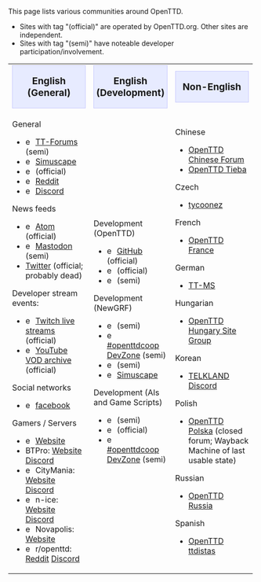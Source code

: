 This page lists various communities around OpenTTD.
* Sites with tag "(official)" are operated by OpenTTD.org. Other sites are independent.
* Sites with tag "(semi)" have noteable developer participation/involvement.

{| cellspacing="3" class="mainpagetable" align="left" style="border:0; padding: 3px"
|- valign="top" style="background-color: #f1f2fe"
|width="33%"|<div style="text-align:center; font-size:1.2em; background-color: #E7EBFF; border: 1px solid #c7c8fe">'''English (General)'''</div>
|width="33%"|<div style="text-align:center; font-size:1.2em; background-color: #E7EBFF; border: 1px solid #c7c8fe">'''English (Development)'''</div>
|width="33%"|<div style="text-align:center; font-size:1.2em; background-color: #E7EBFF; border: 1px solid #c7c8fe">'''Non-English'''</div>
|-
|General
* [[File:en/Community/Social Icons/tt-forums.png|16px]] [https://www.tt-forums.net TT-Forums] (semi)
* [[File:en/Community/Social Icons/simuscape.png|16px]] [http://www.simuscape.net Simuscape]
* [[File:en/Community/Social Icons/webchat.png|16px]] {{en/OFTC|openttd}} (official)
* [[File:en/Community/Social Icons/reddit.png|16px]] [https://www.reddit.com/r/openttd Reddit]
* [[File:en/Community/Social Icons/discord.png|16px]] [https://discord.gg/openttd Discord]

News feeds
* [[File:en/Community/Social Icons/atom.png|16px]] [https://www.openttd.org/feed.xml Atom] (official)
* [[File:en/Community/Social Icons/mastodon.png|16px]] [https://fosstodon.org/@openttd Mastodon] (semi)
* [https://twitter.com/OpenTTDnews Twitter] (official; probably dead)

Developer stream events:
* [[File:en/Community/Social Icons/twitch.png|16px]] [https://www.twitch.tv/openttdlive/about Twitch live streams] (official)
* [[File:en/Community/Social Icons/youtube.png|16px]] [https://www.youtube.com/channel/UCbzMyqIFbQRAR6uYsnWjhRw/videos YouTube VOD archive] (official)

Social networks
* [[File:en/Community/Social Icons/facebook.png|16px]] [https://www.facebook.com/pages/OpenTTD/13607694555 facebook]

Gamers / Servers
* [[File:en/Community/Social Icons/openttdcoop.png|16px]] {{en/OFTC|openttdcoop}} [https://www.openttdcoop.org Website]
* BTPro: [http://www.btpro.nl Website] [https://discord.gg/6WCmKP Discord]
* [[File:en/Community/Social Icons/citymania.png|16px]] CityMania: [http://www.citymania.org/ Website] [https://discord.com/invite/Nrdcd2y Discord]
* [[File:en/Community/Social Icons/n-ice.png|16px]] n-ice: [http://www.n-ice.org/openttd/ Website] [https://discord.gg/HRVrnY4 Discord]
* [[File:en/Community/Social Icons/novapolis.png|16px]] Novapolis: [http://www.novapolis.net/ Website]
* [[File:en/Community/Social Icons/reddit.png|16px]] r/openttd: [https://www.reddit.com/r/openttd Reddit] [https://discordapp.com/invite/0nQXSRX64lIL1zk4 Discord]

|Development (OpenTTD)
* [[File:en/Community/Social Icons/github.png|16px]] [https://github.com/OpenTTD/OpenTTD GitHub] (official)
* [[File:en/Community/Social Icons/webchat.png|16px]] {{en/OFTC|openttd}} (official)
* [[File:en/Community/Social Icons/tt-forums.png|16px]] {{en/Forum|TT-Forums|forum=33}} (semi)

Development (NewGRF)
* [[File:en/Community/Social Icons/tt-forums.png|16px]] {{en/Forum|TT-Forums|forum=66}} (semi)
* [[File:en/Community/Social Icons/openttdcoop.png|16px]] [https://dev.openttdcoop.org #openttdcoop DevZone] (semi)
* [[File:en/Community/Social Icons/openttdcoop.png|16px]] {{en/OFTC|openttdcoop.devzone}} (semi)
* [[File:en/Community/Social Icons/simuscape.png|16px]] [http://www.simuscape.net Simuscape]

Development (AIs and Game Scripts)
* [[File:en/Community/Social Icons/tt-forums.png|16px]] {{en/Forum|TT-Forums|forum=65}} (semi)
* [[File:en/Community/Social Icons/webchat.png|16px]] {{en/OFTC|openttd}} (official)
* [[File:en/Community/Social Icons/openttdcoop.png|16px]] [https://dev.openttdcoop.org #openttdcoop DevZone] (semi)
|Chinese
* [http://openttd.imotor.com/ OpenTTD Chinese Forum]
* [https://tieba.baidu.com/f?kw=openttd OpenTTD Tieba]
Czech
* [http://tycoonez.com tycoonez]

French
* [http://www.openttd.fr OpenTTD France]

German
* [http://www.tt-ms.de TT-MS]

Hungarian
* [http://www.openttdhungary.gportal.hu/ OpenTTD Hungary Site Group]

Korean
* [http://telk.kr TELKLAND] [https://discord.com/invite/7HCXyJF Discord]

Polish
* [https://web.archive.org/web/20230731143716/https://openttd-polska.pl/ OpenTTD Polska] (closed forum; Wayback Machine of last usable state)

Russian
*[http://open.ttdrussia.net/ OpenTTD Russia]

Spanish
*[https://ttdistas.es/ OpenTTD ttdistas]
|}